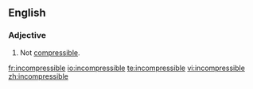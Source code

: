 ==English==
===Adjective===
{{en-adj|-}}
#{{topology|of a [[surface]]}} Not [[compressible]].

[[fr:incompressible]]
[[io:incompressible]]
[[te:incompressible]]
[[vi:incompressible]]
[[zh:incompressible]]